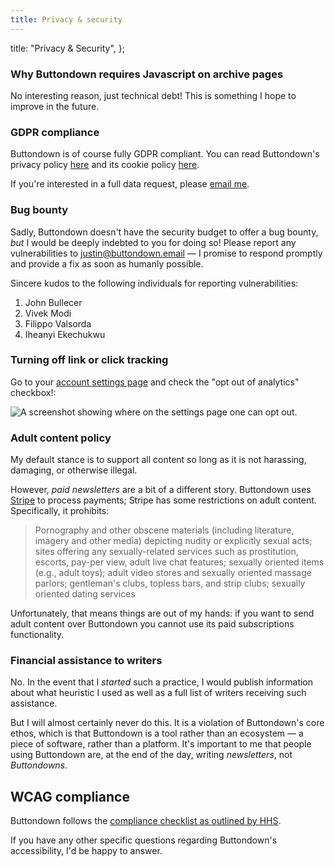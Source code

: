 ```yaml
---
title: Privacy & security
---
```



  title: "Privacy & Security",
};

### Why Buttondown requires Javascript on archive pages

No interesting reason, just technical debt! This is something I hope to improve
in the future.

### GDPR compliance

Buttondown is of course fully GDPR compliant. You can read Buttondown's privacy policy [here](https://buttondown.email/privacy) and its cookie policy [here](https://buttondown.email/cookies).

If you're interested in a full data request, please [email me](mailto:justin@buttondown.email).

### Bug bounty

Sadly, Buttondown doesn't have the security budget to offer a bug bounty, _but_ I would be deeply indebted to you for doing so! Please report any vulnerabilities to [justin@buttondown.email](mailto:justin@buttondown.email) — I promise to respond promptly and provide a fix as soon as humanly possible.

Sincere kudos to the following individuals for reporting vulnerabilities:

1. John Bullecer
2. Vivek Modi
3. Filippo Valsorda
4. Iheanyi Ekechukwu

### Turning off link or click tracking

Go to your [account settings page](https://buttondown.email/account) and check the "opt out of analytics" checkbox!:

![A screenshot showing where on the settings page one can opt out.](/images/opt-out.png)

### Adult content policy

My default stance is to support all content so long as it is not harassing, damaging, or otherwise illegal.

However, _paid newsletters_ are a bit of a different story. Buttondown uses [Stripe](https://stripe.com/restricted-businesses) to process payments; Stripe has some restrictions on adult content. Specifically, it prohibits:

> Pornography and other obscene materials (including literature, imagery and other media) depicting nudity or explicitly sexual acts; sites offering any sexually-related services such as prostitution, escorts, pay-per view, adult live chat features; sexually oriented items (e.g., adult toys); adult video stores and sexually oriented massage parlors; gentleman's clubs, topless bars, and strip clubs; sexually oriented dating services

Unfortunately, that means things are out of my hands: if you want to send adult content over Buttondown you cannot use its paid subscriptions functionality.

### Financial assistance to writers

No. In the event that I _started_ such a practice, I would publish information about what heuristic I used as well as a full list of writers receiving such assistance.

But I will almost certainly never do this. It is a violation of Buttondown's core ethos, which is that Buttondown is a tool rather than an ecosystem — a piece of software, rather than a platform. It's important to me that people using Buttondown are, at the end of the day, writing _newsletters_, not _Buttondowns_.

## WCAG compliance

Buttondown follows the [compliance checklist as outlined by HHS](https://www.hhs.gov/web/section-508/making-files-accessible/checklist/email-508-checklist/index.html).

If you have any other specific questions regarding Buttondown's accessibility, I'd be happy to answer.
